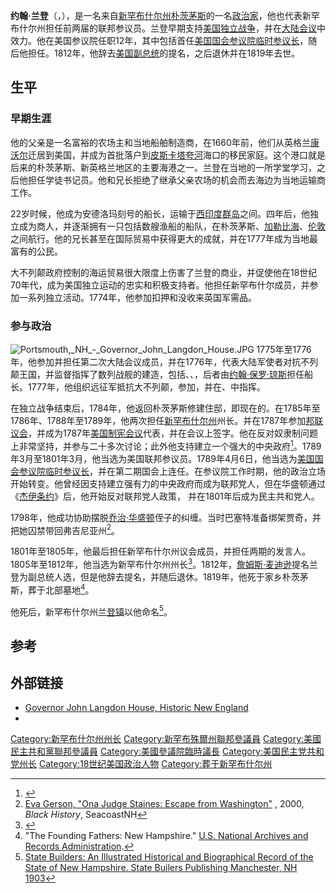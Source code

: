 {{Infobox Officeholder
|name                =约翰·兰登
|image               =John langdon.jpg
|imagesize           =200px
|smallimage          =
|caption             =
|office              =[[美国国会参议院临时参议长|美国国会参议院临时参议长]]
|term_start          =1789年4月6日
|term_end            =1789年8月9日
|president           =[[乔治·华盛顿|乔治·华盛顿]]
|predecessor         =无
|successor           =[[理查德·亨利·李|理查德·亨利·李]]
|term_start2         =1792年11月5日
|term_end2           =1793年12月2日
|president2          =[[乔治·华盛顿|乔治·华盛顿]]
|predecessor2        =[[理查德·亨利·李|理查德·亨利·李]]
|successor2          ={{le|拉尔夫·伊泽德|Ralph Izard}}
|order3              =[[美国参议员|美国参议员]]
|term_start3         =1789年4月6日
|term_end3           =1801年3月4日
|predecessor3        =无
|successor3          ={{le|詹姆斯·希夫|James Sheafe}}
|order4              ={{le|新罕布什尔州州长|Governor of New Hampshire}}
|term_start4         = 1785年6月1日
|term_end4           = 1786年6月7日
|predecessor4        ={{le|米设·韦尔|Meshech Weare}}
|successor4          =[[约翰·沙利文|约翰·沙利文]]
|term_start5         =1788年6月4日
|term_end5           =1789年1月22日
|predecessor5        =[[约翰·沙利文|约翰·沙利文]]
|successor5          =[[约翰·沙利文|约翰·沙利文]]
|term_start6         =1805年6月6日
|term_end6           =1809年6月8日
|predecessor6        ={{le|约翰·泰勒·吉尔曼|John Taylor Gilman}}
|successor6          ={{le|杰里米儿·史密斯|Jeremiah Smith (lawyer)}}
|term_start7         =1810年6月5日
|term_end7           =1812年6月5日
|predecessor7        ={{le|杰里米儿·史密斯|Jeremiah Smith (lawyer)}}
|successor7          ={{le|威廉·普卢默|William Plumer}}
|birth_date          ={{birth date|1741|6|26}}
|birth_place         =[[朴次茅斯市_(新罕布什尔州)|朴次茅斯市 (新罕布什尔州)]]
|death_date          ={{death date and age|1819|9|18|1741|6|26}}
|death_place         =[[朴次茅斯市_(新罕布什尔州)|朴次茅斯市 (新罕布什尔州)]]
|nationality         =
|party               =[[民主共和党|民主共和党]]
|spouse              =
|relations           =
|children            =
|residence           =
|alma_mater          =
|occupation          =
|profession          =
|cabinet             =
|committees          =
|portfolio           =
|religion            = [[公理会之教友|公理会之教友]]
|signature           = John Langdon Signature.svg
|website             =
|footnotes           =
}}

'''约翰·兰登'''（{{lang|en|'''John Langdon'''}}，{{bd|1741年|6月26日|1819年|9月18日}}），是一名来自[[新罕布什尔州|新罕布什尔州]][[朴茨茅斯|朴茨茅斯]]的一名[[政治家|政治家]]，他也代表新罕布什尔州担任前两届的联邦参议员。兰登早期支持[[美国独立战争|美国独立战争]]，并在[[大陆会议|大陆会议]]中效力。他在美国参议院任职12年，其中包括首任[[美国国会参议院临时参议长|美国国会参议院临时参议长]]，随后他担任{{le|新罕布什尔州州长|Governor of New Hampshire}}。1812年，他辞去[[美国副总统|美国副总统]]的提名，之后退休并在1819年去世。

==生平==
=== 早期生涯 ===
他的父亲是一名富裕的农场主和当地船舶制造商，在1660年前，他们从英格兰[[康沃尔|康沃尔]]迁居到美国，并成为首批落户到[[皮斯卡塔夸河|皮斯卡塔夸河]]海口的移民家庭。这个港口就是后来的朴茨茅斯、新英格兰地区的主要海港之一。兰登在当地的一所学堂学习，之后他担任学徒书记员。他和兄长{{le|伍德伯里·兰登|Woodbury Langdon}}拒绝了继承父亲农场的机会而去海边为当地运输商工作。

22岁时候，他成为安德洛玛刻号的船长，运输于[[西印度群岛|西印度群岛]]之间。四年后，他独立成为商人，并逐渐拥有一只包括数艘渔船的船队，在朴茨茅斯、[[加勒比海|加勒比海]]、[[伦敦|伦敦]]之间航行。他的兄长甚至在国际贸易中获得更大的成就，并在1777年成为当地最富有的公民。

大不列颠政府控制的海运贸易很大限度上伤害了兰登的商业，并促使他在18世纪70年代，成为美国独立运动的忠实和积极支持者。他担任新罕布什尔{{le|通讯委员会|Committee of Correspondence}}成员，并参加一系列独立活动。1774年，他参加扣押和没收来英国军需品。

===参与政治 ===
[[Image:Portsmouth,_NH_-_Governor_John_Langdon_House.JPG|thumb]]
1775年至1776年，他参加并担任第二次大陆会议成员，并在1776年，代表大陆军使者对抗不列颠王国，并监督指挥了数列战舰的建造，包括{{le|罗利号战舰 (1776年)|USS Raleigh (1776)|罗利号战舰}}、{{le|美国号战舰 (1782年)|USS America (1782)|美国号战舰}}、{{le|兰杰号战舰 (1777年)|USS Ranger (1777)|兰杰号战舰}}，后者由[[约翰·保罗·琼斯|约翰·保罗·琼斯]]担任船长。1777年，他组织远征军抵抗大不列颠，参加{{le|本宁顿之战|Battle of Bennington}}，并在{{le|萨拉托加之役|Battle of Saratoga}}、{{le|罗德岛之役|Battle of Rhode Island}}中指挥{{le|兰登轻骑连|Langdon's Company of Light Horse Volunteers}}。

在独立战争结束后，1784年，他返回朴茨茅斯修建住邸，即现在的{{le|约翰·兰登州长官邸}}。在1785年至1786年、1788年至1789年，他两次担任[[新罕布什尔州|新罕布什尔州]]州长。并在1787年参加[[邦联议会|邦联议会]]，并成为1787年[[美国制宪会议|美国制宪会议]]代表，并在会议上签字。他在反对奴隶制问题上非常坚持，并参与二十多次讨论；此外他支持建立一个强大的中央政府<ref>{{cite book| chapter = John Langdon| title = Soldier-Statesmen of the Constitution| publisher = [[United_States_Army_Center_of_Military_History|United States Army Center of Military History]]| chapterurl = http://www.history.army.mil/books/RevWar/ss/langdon.htm | url = http://www.history.army.mil/books/RevWar/ss/ss-fm.htm| first1 = Robert K|last1 = Wright, Jr.| first2 = Morris J.| last2 = MacGregor, Jr.| year = 1987| location = Washington, D.C.| id = CMH Pub 71-25}}</ref>。1789年3月至1801年3月，他当选为美国联邦参议员。1789年4月6日，他当选为[[美国国会参议院临时参议长|美国国会参议院临时参议长]]，并在第二期国会上连任。在参议院工作时期，他的政治立场开始转变。他曾经因支持建立强有力的中央政府而成为联邦党人，但在华盛顿通过《[[杰伊条约|杰伊条约]]》后，他开始反对联邦党人政策， 并在1801年后成为民主共和党人。

1798年，他成功协助{{le|奥妮·贾奇|Oney Judge}}摆脱[[乔治·华盛顿|乔治·华盛顿]]侄子{{le|伯韦尔·巴塞特|Burwell Bassett}}的纠缠。当时巴塞特准备绑架贾奇，并把她囚禁带回弗吉尼亚州<ref name=Gerson>[http://seacoastnh.com/blackhistory/ona.html Eva Gerson, "Ona Judge Staines: Escape from Washington"] {{Wayback|url=http://seacoastnh.com/blackhistory/ona.html |date=20110514220816 }}, 2000, ''Black History'', SeacoastNH</ref>。

1801年至1805年，他最后担任新罕布什尔州议会成员，并担任两期的发言人。1805年至1812年，他当选为新罕布什尔州州长<ref>{{cite web |url=  http://www.accessgenealogy.com/scripts/data/database.cgi?file=Data&report=SingleArticle&ArticleID=0001473 |title=  Calvin Howard Bell Family |author=   |authorlink=   |date=  April 23, 2012 |format=   |work=  extract from Bell Family History |publisher=  Access Genealogy |accessdate=  April 19, 2012 |archiveurl=  https://web.archive.org/web/20111104133817/http://www.accessgenealogy.com/scripts/data/database.cgi?file=Data&report=SingleArticle&ArticleID=0001473 |archivedate=  2011-11-04 |quote=  Judge Woodbury Langdon, of Portsmouth , N. H.; Delegate to the Continental Congress, 1779; President of N. H. Senate, 1784; Judge of the Superior Court of N. H., 1782-91....(a) Catherine Whipple Langdon: m. 1808, Edmund Roberts, of Portsmouth, N. H. |deadurl=  yes }}</ref>。1812年，[[詹姆斯·麦迪逊|詹姆斯·麦迪逊]]提名兰登为副总统人选，但是他辞去提名，并随后退休。1819年，他死于家乡朴茨茅斯，葬于北部墓地<ref>"The Founding Fathers: New Hampshire." [[National_Archives_and_Records_Administration|U.S. National Archives and Records Administration]].<small>{{cite web |url=http://www.lib.virginia.edu/speccol/exhibits/mellon/acquiring.html |title=存档副本 |accessdate=2004-09-21  |deadurl=yes |archiveurl=https://web.archive.org/web/20021107202152/http://www.lib.virginia.edu/speccol/exhibits/mellon/acquiring.html |archivedate=2002-11-07 }}</small></ref>。

他死后，新罕布什尔州[[兰登镇|兰登镇]]以他命名<ref>[http://books.google.com/books?id=XSDnxlK1sMUC&printsec=titlepage&source=gbs_summary_r State Builders: An Illustrated Historical and Biographical Record of the State of New Hampshire. State Builers Publishing Manchester, NH 1903]</ref>。

==参考==
{{reflist}}

==外部链接==
* [https://web.archive.org/web/20070311002142/http://www.historicnewengland.org/visit/homes/langdon.htm Governor John Langdon House, Historic New England]
* {{Cite EB1911|wstitle=Langdon, John}}

{{S-start}}
{{s-off}}
{{succession box |title={{le|新罕布什尔州州长|Governor of New Hampshire}} | before={{le|米设·韦尔|Meshech Weare}}| after=[[约翰·沙利文|约翰·沙利文]]| years=1785–1786}}
{{succession box |title={{le|新罕布什尔州州长|Governor of New Hampshire}}| before=[[约翰·沙利文|约翰·沙利文]]| after=[[约翰·沙利文|约翰·沙利文]] | years=1788 –1789}}
{{succession box |title={{le|新罕布什尔州州长|Governor of New Hampshire}} | before={{le|约翰·泰勒·吉尔曼|John Taylor Gilman}} | after={{le|杰里米儿·史密斯|Jeremiah Smith (lawyer)}}| years=1805–1809}}
{{succession box |title={{le|新罕布什尔州州长|Governor of New Hampshire}} | before= {{le|杰里米儿·史密斯|Jeremiah Smith (lawyer)}} | after={{le|威廉·普卢默|William Plumer}} | years=1810–1812}}
{{succession box
|title=[[美国国会参议院临时参议长|美国国会参议院临时参议长]]
|before=无
|years= 1789年4月6日 – 1789年8月9日
|after=[[理查德·亨利·李|理查德·亨利·李]]
}}
{{succession box
|title=[[美国国会参议院临时参议长|美国国会参议院临时参议长]]
|before=[[理查德·亨利·李|理查德·亨利·李]]
|years= 1792年11月5日 –  1793年12月2日
|after={{le|拉尔夫·伊泽德|Ralph Izard}}
}}
{{s-end}}
{{美国宪法签署人}}
{{Authority control}}
{{DEFAULTSORT:Langdon, John}}

[[Category:新罕布什尔州州长|Category:新罕布什尔州州长]]
[[Category:新罕布殊爾州聯邦參議員|Category:新罕布殊爾州聯邦參議員]]
[[Category:美國民主共和黨聯邦參議員|Category:美國民主共和黨聯邦參議員]]
[[Category:美國參議院臨時議長|Category:美國參議院臨時議長]]
[[Category:美国民主党共和党州长|Category:美国民主党共和党州长]]
[[Category:18世纪美国政治人物|Category:18世纪美国政治人物]]
[[Category:葬于新罕布什尔州|Category:葬于新罕布什尔州]]